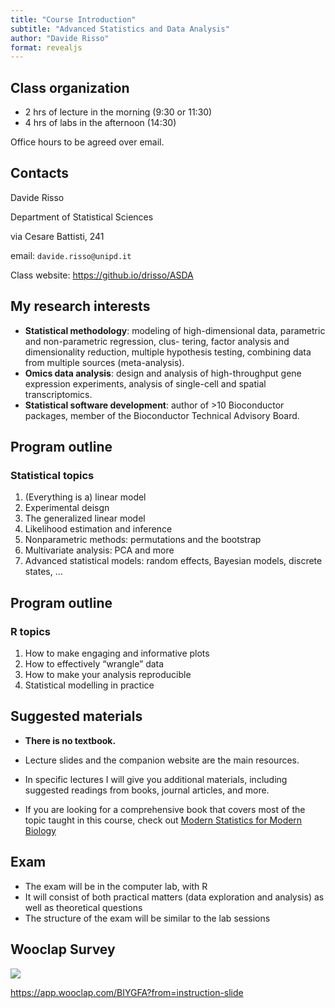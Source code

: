 ```yaml
---
title: "Course Introduction"
subtitle: "Advanced Statistics and Data Analysis"
author: "Davide Risso"
format: revealjs
---
```


## Class organization

-   2 hrs of lecture in the morning (9:30 or 11:30)
-   4 hrs of labs in the afternoon (14:30)

Office hours to be agreed over email.

## Contacts

Davide Risso

Department of Statistical Sciences

via Cesare Battisti, 241

email: `davide.risso@unipd.it`

Class website: <https://github.io/drisso/ASDA>

## My research interests

- **Statistical methodology**: modeling of high-dimensional data, parametric and non-parametric regression, clus-
tering, factor analysis and dimensionality reduction, multiple hypothesis testing, combining data from
multiple sources (meta-analysis).
- **Omics data analysis**: design and analysis of high-throughput gene expression experiments, analysis of
single-cell and spatial transcriptomics.
- **Statistical software development**: author of >10 Bioconductor packages, member of the Bioconductor Technical Advisory Board.

## Program outline

### Statistical topics

1. (Everything is a) linear model
2. Experimental deisgn
3. The generalized linear model
4. Likelihood estimation and inference
5. Nonparametric methods: permutations and the bootstrap 
6. Multivariate analysis: PCA and more
7. Advanced statistical models: random effects, Bayesian models, discrete states, ...

## Program outline

### R topics

1. How to make engaging and informative plots
2. How to effectively "wrangle" data
3. How to make your analysis reproducible
4. Statistical modelling in practice

## Suggested materials

- **There is no textbook.**

- Lecture slides and the companion website are the main resources.

- In specific lectures I will give you additional materials, including suggested readings from books, journal articles, and more.

- If you are looking for a comprehensive book that covers most of the topic taught in this course, check out
[Modern Statistics for Modern Biology](https://www.huber.embl.de/msmb/)

## Exam

- The exam will be in the computer lab, with R
- It will consist of both practical matters (data exploration and analysis) as well as theoretical questions
- The structure of the exam will be similar to the lab sessions

## Wooclap Survey

![](img/wooclap.png){fig-align="center"}

[https://app.wooclap.com/BIYGFA?from=instruction-slide](https://app.wooclap.com/BIYGFA?from=instruction-slide)





